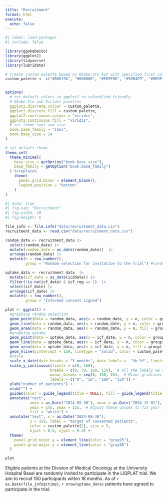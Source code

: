 ```yaml
---
title: "Recruitment"
format: html
execute: 
  echo: false  
---
```


```r
#| label: load-packages
#| include: false

library(ggokabeito)
library(ggplot2)
library(tidyverse)
library(lubridate)

# Create custom palette based on Okabe-Ito but with specified first colors
custom_palette <- c("#068194", "#000000", "#E69F00", "#56B4E9", "#009E73", "#F0E442", "#0072B2", "#D55E00", "#CC79A7")


options(
  # set default colors in ggplot2 to colorblind-friendly
  # Okabe-Ito and Viridis palettes
  ggplot2.discrete.colour = custom_palette,
  ggplot2.discrete.fill = custom_palette,
  ggplot2.continuous.colour = "viridis",
  ggplot2.continuous.fill = "viridis",
  # set theme font and size
  book.base_family = "sans",
  book.base_size = 14
)

# set default theme
theme_set(
  theme_minimal(
    base_size = getOption("book.base_size"),
    base_family = getOption("book.base_family")
  ) %+replace%
    theme(
      panel.grid.minor = element_blank(),
      legend.position = "bottom"
    )
)
```

```r
#| echo: true
#| fig-cap: "Recruitment"
#| fig-width: 10
#| fig-height: 6

file_info <- file.info("data/recruitment_data.csv")
recruitment_data <- read.csv("data/recruitment_data.csv")

random_data <- recruitment_data |> 
  select(random_date) |> 
  mutate(random_date = as_date(random_date))  |> 
  arrange(random_date) |> 
  mutate(n = row_number(),
         group = "Random selection for invitation to the trial") #random selection

uptake_data <- recruitment_data  |> 
  mutate(icf_date = as_date(icddate)) |> 
  filter(!is.na(icf_date) & icf_reg == 1)  |> 
  select(icf_date) |> 
  arrange(icf_date) |> 
  mutate(n = row_number(),
         group = "Informed consent signed")

plot <- ggplot() +
  #graphing random selection
  geom_point(data = random_data, aes(x = random_date, y = n, color = group)) +
  geom_line(data = random_data, aes(x = random_date, y = n, color = group)) +
  geom_area(data = random_data, aes(x = random_date, y = n, fill = group), alpha = 0.1) +
  #graphing uptake
  geom_point(data = uptake_data, aes(x = icf_date, y = n, color = group)) +
  geom_line(data = uptake_data, aes(x = icf_date, y = n, color = group)) +
  geom_area(data = uptake_data, aes(x = icf_date, y = n, fill = group), alpha = 0.5) +
  geom_hline(yintercept = 150, linetype = "solid", color = custom_palette[1], linewidth = 1) +
  #style
  scale_x_date(date_breaks = "3 months", date_labels =  "%b %Y", limits = c(as.Date("2024-04-29"), as.Date("2025-10-31"))) +
  scale_y_continuous(limits = c(0, 160), 
                    breaks = c(0, 50, 100, 150),  # All the labels we want
                    minor_breaks = seq(0, 150, 25),  # Minor gridlines stopping at 140
                    labels = c("0", "50", "100", "150")) +
  ylab("number of patients") +
  xlab("") +
  guides(color = guide_legend(title = NULL), fill = guide_legend(title = NULL)) +
  annotate("rect", 
           xmin = as.Date("2024-05-30"), xmax = as.Date("2024-12-01"),  # Adjust these dates
           ymin = 145, ymax = 155,  # Adjust these values to fit your text
           fill = "white") +
  annotate("text", x = as.Date("2024-08-30"), 
           y = 150, label = "target of consented patients", 
           color = custom_palette[1], size = 5, 
           hjust = 0.5, vjust = 0.3) +
  theme(
    panel.grid.minor.y = element_line(color = "gray95"),
    panel.grid.major.y = element_line(color = "gray80")
  )

plot
```

Eligible patients at the Division of Medical Oncology at the University Hospital Basel are randomly invited to participate in the LIQPLAT trial. We aim to recruit 150 participants within 18 months. As of `r as.Date(file_info$ctime)`, `r nrow(uptake_data)` patients have agreed to participate in the trial.
